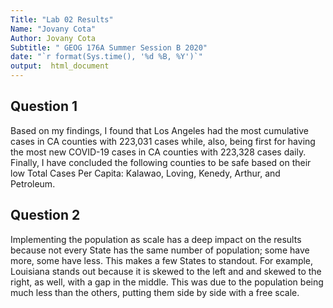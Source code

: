 ```yaml
---
Title: "Lab 02 Results" 
Name: "Jovany Cota"
Author: Jovany Cota 
Subtitle: " GEOG 176A Summer Session B 2020"
date: "`r format(Sys.time(), '%d %B, %Y')`"
output:  html_document
---
```


## Question 1

Based on my findings, I found that Los Angeles had the most cumulative cases in CA counties with 223,031 cases while, also, being first for having the most new COVID-19 cases in CA counties with 223,328 cases daily. Finally, I have concluded the following counties to be safe based on their low Total Cases Per Capita: Kalawao, Loving, Kenedy, Arthur, and Petroleum.

## Question 2

Implementing the population as scale has a deep impact on the results because not every State has the same number of population; some have more, some have less. This makes a few States to standout. For example, Louisiana stands out because it is skewed to the left and and skewed to the right, as well, with a gap in the middle. This was due to the population being much less than the others, putting them side by side with a free scale.  






